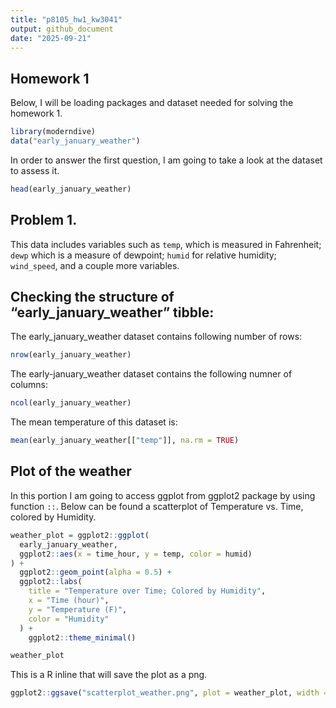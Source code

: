 ```yaml
---
title: "p8105_hw1_kw3041"
output: github_document
date: "2025-09-21"
---
```


## Homework 1 

Below, I will be loading packages and dataset needed for solving the homework 1. 

```r
library(moderndive)
data("early_january_weather")
```

In order to answer the first question, I am going to take a look at the dataset to assess it. 

```r
head(early_january_weather)
```

## Problem 1. 

This data includes variables such as `temp`, which is measured in Fahrenheit; `dewp` which is a measure of dewpoint; `humid` for relative humidity; `wind_speed`, and a couple more variables. 

## Checking the structure of "early_january_weather" tibble: 

The early_january_weather dataset contains following number of rows: 
```r
nrow(early_january_weather)
```

The early-january_weather dataset contains the following numner of columns:
```r
ncol(early_january_weather)
```

The mean temperature of this dataset is:
```r
mean(early_january_weather[["temp"]], na.rm = TRUE)
```

## Plot of the weather 

In this portion I am going to access ggplot from ggplot2 package by using function `::`. Below can be found a scatterplot of Temperature vs. Time, colored by Humidity. 

```r
weather_plot = ggplot2::ggplot(
  early_january_weather,
  ggplot2::aes(x = time_hour, y = temp, color = humid)
) +
  ggplot2::geom_point(alpha = 0.5) + 
  ggplot2::labs(
    title = "Temperature over Time; Colored by Humidity",
    x = "Time (hour)",
    y = "Temperature (F)",
    color = "Humidity"
  ) + 
    ggplot2::theme_minimal()

weather_plot
```

This is a R inline that will save the plot as a png. 

```r
ggplot2::ggsave("scatterplot_weather.png", plot = weather_plot, width = 10, height = 8)
```










